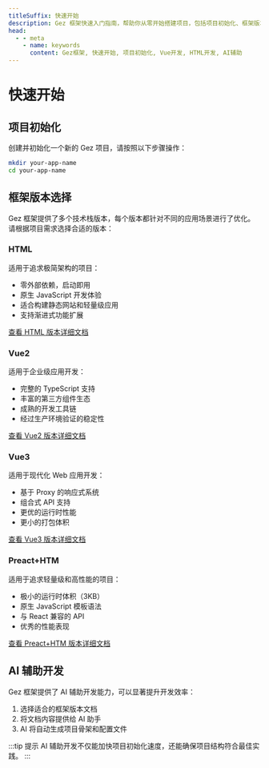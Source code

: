 ```yaml
---
titleSuffix: 快速开始
description: Gez 框架快速入门指南，帮助你从零开始搭建项目，包括项目初始化、框架版本选择以及 AI 辅助开发等内容。
head:
  - - meta
    - name: keywords
      content: Gez框架, 快速开始, 项目初始化, Vue开发, HTML开发, AI辅助
---
```


# 快速开始

## 项目初始化

创建并初始化一个新的 Gez 项目，请按照以下步骤操作：

```bash
mkdir your-app-name
cd your-app-name
```

## 框架版本选择

Gez 框架提供了多个技术栈版本，每个版本都针对不同的应用场景进行了优化。请根据项目需求选择合适的版本：

### HTML

适用于追求极简架构的项目：

- 零外部依赖，启动即用
- 原生 JavaScript 开发体验
- 适合构建静态网站和轻量级应用
- 支持渐进式功能扩展

[查看 HTML 版本详细文档](../frameworks/html.md)

### Vue2

适用于企业级应用开发：

- 完整的 TypeScript 支持
- 丰富的第三方组件生态
- 成熟的开发工具链
- 经过生产环境验证的稳定性

[查看 Vue2 版本详细文档](../frameworks/vue2.md)

### Vue3

适用于现代化 Web 应用开发：

- 基于 Proxy 的响应式系统
- 组合式 API 支持
- 更优的运行时性能
- 更小的打包体积

[查看 Vue3 版本详细文档](../frameworks/vue3.md)

### Preact+HTM

适用于追求轻量级和高性能的项目：

- 极小的运行时体积（3KB）
- 原生 JavaScript 模板语法
- 与 React 兼容的 API
- 优秀的性能表现

[查看 Preact+HTM 版本详细文档](../frameworks/preact-htm.md)

## AI 辅助开发

Gez 框架提供了 AI 辅助开发能力，可以显著提升开发效率：

1. 选择适合的框架版本文档
2. 将文档内容提供给 AI 助手
3. AI 将自动生成项目骨架和配置文件

:::tip 提示
AI 辅助开发不仅能加快项目初始化速度，还能确保项目结构符合最佳实践。
:::
